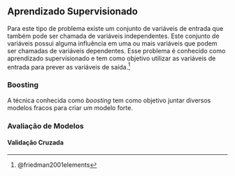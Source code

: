 ## Aprendizado Supervisionado

Para este tipo de problema existe um conjunto de variáveis de entrada que também pode ser chamada de variáveis independentes. Este conjunto de variáveis possui alguma influência em uma ou mais variáveis que podem ser chamadas de variáveis dependentes. Esse problema é conhecido como aprendizado supervisionado e tem como objetivo utilizar as variáveis de entrada para prever as variáveis de saída.^[@friedman2001elements]


### Boosting

A técnica conhecida como *boosting* tem como objetivo juntar diversos modelos fracos para criar um modelo forte.

### Avaliação de Modelos

#### Validação Cruzada

